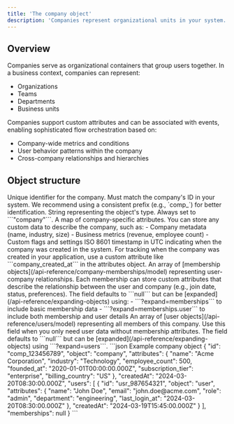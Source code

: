 ```yaml
---
title: 'The company object'
description: 'Companies represent organizational units in your system. They can be used to group users, manage permissions, and orchestrate user flows based on company-specific conditions.'
---
```


## Overview

Companies serve as organizational containers that group users together. In a business context, companies can represent:
- Organizations
- Teams
- Departments
- Business units

Companies support custom attributes and can be associated with events, enabling sophisticated flow orchestration based on:
- Company-wide metrics and conditions
- User behavior patterns within the company
- Cross-company relationships and hierarchies

## Object structure

<ResponseField name="id" type="string">
  Unique identifier for the company. Must match the company's ID in your system. We recommend using a consistent prefix (e.g., `comp_`) for better identification.
</ResponseField>

<ResponseField name="object" type="string">
  String representing the object's type. Always set to ```"company"```.
</ResponseField>

<ResponseField name="attributes" type="object">
  A map of company-specific attributes. You can store any custom data to describe the company, such as:
  - Company metadata (name, industry, size)
  - Business metrics (revenue, employee count)
  - Custom flags and settings
</ResponseField>

<ResponseField name="createdAt" type="string">
  ISO 8601 timestamp in UTC indicating when the company was created in the system. For tracking when the company was created in your application, use a custom attribute like ```company_created_at``` in the attributes object.
</ResponseField>

<ResponseField name="memberships" type="array | null" default="null">
  An array of [membership objects](/api-reference/company-memberships/model) representing user-company relationships. Each membership can store custom attributes that describe the relationship between the user and company (e.g., join date, status, preferences). The field defaults to ```null``` but can be [expanded](/api-reference/expanding-objects) using:
  - ```?expand=memberships``` to include basic membership data
  - ```?expand=memberships.user``` to include both membership and user details
</ResponseField>

<ResponseField name="users" type="array | null" default="null">
  An array of [user objects](/api-reference/users/model) representing all members of this company. Use this field when you only need user data without membership attributes. The field defaults to ```null``` but can be [expanded](/api-reference/expanding-objects) using ```?expand=users```.
</ResponseField>

<ResponseExample>
  ```json Example company object
  {
    "id": "comp_123456789",
    "object": "company",
    "attributes": {
      "name": "Acme Corporation",
      "industry": "Technology",
      "employee_count": 500,
      "founded_at": "2020-01-01T00:00:00.000Z",
      "subscription_tier": "enterprise",
      "billing_country": "US"
    },
    "createdAt": "2024-03-20T08:30:00.000Z",
    "users": [
      {
        "id": "usr_987654321",
        "object": "user",
        "attributes": {
          "name": "John Doe",
          "email": "john.doe@acme.com",
          "role": "admin",
          "department": "engineering",
          "last_login_at": "2024-03-20T08:30:00.000Z"
        },
        "createdAt": "2024-03-19T15:45:00.000Z"
      }
    ],
    "memberships": null
  }
  ```
</ResponseExample>